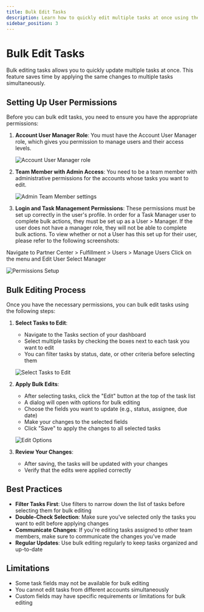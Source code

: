 ```yaml
---
title: Bulk Edit Tasks
description: Learn how to quickly edit multiple tasks at once using the bulk edit feature
sidebar_position: 3
---
```


# Bulk Edit Tasks

Bulk editing tasks allows you to quickly update multiple tasks at once. This feature saves time by applying the same changes to multiple tasks simultaneously.

## Setting Up User Permissions

Before you can bulk edit tasks, you need to ensure you have the appropriate permissions:

1. **Account User Manager Role**: You must have the Account User Manager role, which gives you permission to manage users and their access levels.

   ![Account User Manager role](/img/bulk-edit-tasks/user-manager-role.jpg)

2. **Team Member with Admin Access**: You need to be a team member with administrative permissions for the accounts whose tasks you want to edit.

   ![Admin Team Member settings](/img/bulk-edit-tasks/admin-team-member.jpg)

3. **Login and Task Management Permissions**: These permissions must be set up correctly in the user's profile. In order for a Task Manager user to complete bulk actions, they must be set up as a User > Manager. If the user does not have a manager role, they will not be able to complete bulk actions. To view whether or not a User has this set up for their user, please refer to the following screenshots:

Navigate to Partner Center > Fulfillment > Users > Manage Users
Click on the menu and Edit User
Select Manager

   ![Permissions Setup](/img/bulk-edit-tasks/permissions-setup.jpg)

## Bulk Editing Process

Once you have the necessary permissions, you can bulk edit tasks using the following steps:

1. **Select Tasks to Edit**:
   - Navigate to the Tasks section of your dashboard
   - Select multiple tasks by checking the boxes next to each task you want to edit
   - You can filter tasks by status, date, or other criteria before selecting them

   ![Select Tasks to Edit](/img/bulk-edit-tasks/select-tasks.jpg)

2. **Apply Bulk Edits**:
   - After selecting tasks, click the "Edit" button at the top of the task list
   - A dialog will open with options for bulk editing
   - Choose the fields you want to update (e.g., status, assignee, due date)
   - Make your changes to the selected fields
   - Click "Save" to apply the changes to all selected tasks

   ![Edit Options](/img/bulk-edit-tasks/edit-options.jpg)

3. **Review Your Changes**:
   - After saving, the tasks will be updated with your changes
   - Verify that the edits were applied correctly

## Best Practices

- **Filter Tasks First**: Use filters to narrow down the list of tasks before selecting them for bulk editing
- **Double-Check Selection**: Make sure you've selected only the tasks you want to edit before applying changes
- **Communicate Changes**: If you're editing tasks assigned to other team members, make sure to communicate the changes you've made
- **Regular Updates**: Use bulk editing regularly to keep tasks organized and up-to-date

## Limitations

- Some task fields may not be available for bulk editing
- You cannot edit tasks from different accounts simultaneously
- Custom fields may have specific requirements or limitations for bulk editing